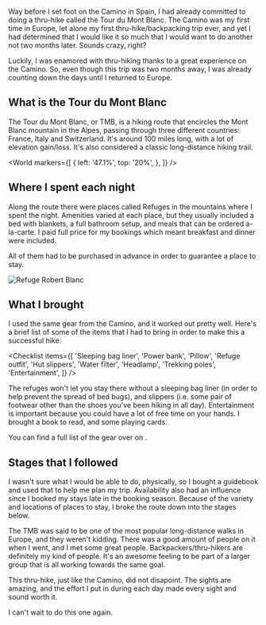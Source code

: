 Way before I set foot on the Camino in Spain, I had already committed to doing
a thru-hike called the Tour du Mont Blanc. The Camino was my first time
in Europe, let alone my first thru-hike/backpacking trip ever, and yet I had
determined that I would like it so much that I would want to do another not
two months later. Sounds crazy, right?

Luckily, I was enamored with thru-hiking thanks to a great experience on the
Camino. So, even though this trip was two months away, I was already counting
down the days until I returned to Europe.

## What is the Tour du Mont Blanc

The Tour du Mont Blanc, or TMB, is a hiking route that encircles the Mont Blanc
mountain in the Alpes, passing through three different countries: France,
Italy and Switzerland. It's around 100 miles long, with a lot of elevation
gain/loss. It's also considered a classic long-distance hiking trail.

<World
  markers={[
    {
      left: '47.1%',
      top: '20%',
    },
  ]}
/>

## Where I spent each night

Along the route there were places called Refuges in the mountains where I
spent the night. Amenities varied at each place, but they usually included a
bed with blankets, a full bathroom setup, and meals that can be ordered
a-la-carte. I paid full price for my bookings which meant breakfast and
dinner were included.

All of them had to be purchased in advance in order to guarantee a place to
stay.

![Refuge Robert Blanc](2018/09/02/9db619fd-6863-4212-a2c9-45ae544ec78f.jpeg)

## What I brought

I used the same gear from the Camino, and it worked out pretty well. Here's a
brief list of some of the items that I had to bring in order to make this a
successful hike:

<Checklist
  items={[
    'Sleeping bag liner',
    'Power bank',
    'Pillow',
    'Refuge outfit',
    'Hut slippers',
    'Water filter',
    'Headlamp',
    'Trekking poles',
    'Entertainment',
  ]}
/>

The refuges won't let you stay there without a sleeping bag liner (in order
to help prevent the spread of bed bugs), and slippers (i.e. some pair of
footwear other than the shoes you've been hiking in all day). Entertainment is
important because you could have a lot of free time on your hands. I brought a
book to read, and some playing cards.

You can find a full list of the gear over on <Lighterpack id="yi7qss" />.

## Stages that I followed

I wasn't sure what I would be able to do, physically, so I bought a guidebook
and used that to help me plan my trip. Availability also had an influence
since I booked my stays late in the booking season. Because of the variety
and locations of places to stay, I broke the route down into the stages below.

<Stages />

The TMB was said to be one of the most popular
long-distance walks in Europe, and they weren't kidding. There was a good
amount of people on it when I went, and I met some great people.
Backpackers/thru-hikers are definitely my kind of people. It's an awesome
feeling to be part of a larger group that is all working towards the same goal.

This thru-hike, just like the Camino, did not disapoint. The sights are
amazing, and the effort I put in during each day made every sight and sound
worth it.

I can't wait to do this one again.
